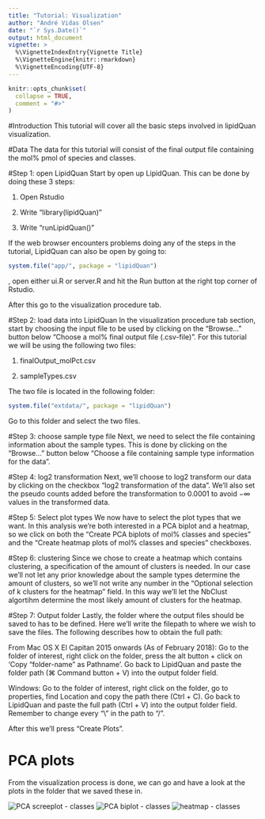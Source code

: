 ```yaml
---
title: "Tutorial: Visualization"
author: "André Vidas Olsen"
date: "`r Sys.Date()`"
output: html_document
vignette: >
  %\VignetteIndexEntry{Vignette Title}
  %\VignetteEngine{knitr::rmarkdown}
  %\VignetteEncoding{UTF-8}
---
```


```r
knitr::opts_chunk$set(
  collapse = TRUE,
  comment = "#>"
)
```

#Introduction
This tutorial will cover all the basic steps involved in lipidQuan
visualization.

#Data
The data for this tutorial will consist of the final output file containing the
mol% pmol of species and classes.

#Step 1: open LipidQuan
Start by open up LipidQuan. This can be done by doing these 3 steps:

1. Open Rstudio

2. Write "library(lipidQuan)"

3. Write "runLipidQuan()"

If the web browser encounters problems doing any of the steps in the tutorial,
LipidQuan can also be open by going to:
```r
system.file("app/", package = "lipidQuan")
```
, open either ui.R or server.R and hit the Run button at the right top corner of
Rstudio. 

After this go to the visualization procedure tab.


#Step 2: load data into LipidQuan
In the visualization procedure tab section, start by choosing the input file to
be used by clicking on the "Browse..." button below "Choose a mol% final output
file (.csv-file)". For this tutorial we will be using the following two files:

1. finalOutput_molPct.csv

2. sampleTypes.csv

The two file is located in the following folder:  
```r
system.file("extdata/", package = "lipidQuan")
```
Go to this folder and select the two files.

#Step 3: choose sample type file
Next, we need to select the file containing information about the sample types.
This is done by clicking on the "Browse..." button below "Choose a file
containing sample type information for the data".

#Step 4: log2 transformation
Next, we'll choose to log2 transform our data by clicking on the checkbox "log2
transformation of the data". We'll also set the pseudo counts added before the
transformation to 0.0001 to avoid $-\infty$ values in the transformed data.

#Step 5: Select plot types
We now have to select the plot types that we want. In this analysis we're both
interested in a PCA biplot and a heatmap, so we click on both the "Create PCA
biplots of mol% classes and species" and the "Create heatmap plots of mol%
classes and species" checkboxes.

#Step 6: clustering
Since we chose to create a heatmap which contains clustering, a specification of
the amount of clusters is needed. In our case we'll not let any prior knowledge
about the sample types determine the amount of clusters, so we'll not write any
number in the "Optional selection of k clusters for the heatmap" field. In this
way we'll let the NbClust algortihm determine the most likely amount of clusters
for the heatmap.

#Step 7: Output folder
Lastly, the folder where the output files should be saved to has to be defined.
Here we'll write the filepath to where we wish to save the files. The following
describes how to obtain the full path:

From Mac OS X El Capitan 2015 onwards (As of February 2018): Go to the folder of
interest, right click on the folder, press the alt button + click on 'Copy 
"folder-name" as Pathname'. Go back to LipidQuan and paste the folder path
(&#8984; Command button + V) into the output folder field.

Windows: Go to the folder of interest, right click on the folder, go to
properties, find Location and copy the path there (Ctrl + C). Go back to
LipidQuan and paste the full path (Ctrl + V) into the output folder field.
Remember to change every "\\" in the path to "/". 

After this we'll press "Create Plots".

# PCA plots
From the visualization process is done, we can go and have a look at the plots
in the folder that we saved these in.

![PCA screeplot - classes](images/screePlot_classes.png)
![PCA biplot - classes](images/PCA_biplot_classes.png)
![heatmap - classes](images/heatmapClasses_k_2.png)

